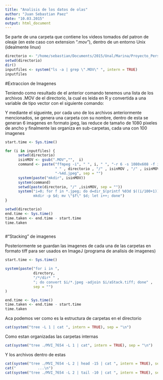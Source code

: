```yaml
---
title: "Analisis de los datos de olas"
author: "Juan Sebastian Paez"
date: "10.03.2015"
output: html_document
---
```


Se parte de una carpeta que contiene los videos tomados del patron de oleaje (en este caso con extension ".mov"), dentro de un entorno Unix (idealmente linux)


```r
directorio <- "/home/sebastian/Documents/2015/Unal/Marina/Proyecto_Personal/"
setwd(directorio)
dir()
inputfiles <- system("ls -a | grep \".MOV\" ", intern = TRUE)
inputfiles

```

#Extraccion de Imagenes

Teniendo como resultado de el anterior comando tenemos una lista de los archivos .MOV de el directorio, la cual es leida en R y convertida a una variable de tipo vector con el siguiente comando:

Y mediante el sigueinte, por cada uno de los archivos anteriormente mencionados, se genera una carpeta con su nombre, dentro de esta se generan 6 imagenes en formato jpeg, las reduce de tamaño de 1080 pixeles de ancho y finalmente las organiza en sub-carpetas, cada una con 100 imagenes

```r

start.time <- Sys.time()

for (i in inputfiles) {
      setwd(directorio)
      isinMOV <- gsub(".MOV","",  i)
      command <- paste("ffmpeg -i", " ", i, " ", "-r 6 -s 1080x608 -f image2",
                       " " , directorio , "/" , isinMOV , "/" , isinMOV , 
                       "-%4d.jpeg", sep = "") 
      system(paste("mkdir", isinMOV))
      system(command)
      setwd(paste(directorio, "/" ,isinMOV, sep = ""))
      system("i=0; for f in *.jpeg; do d=dir_$(printf %03d $((i/100+1))); 
             mkdir -p $d; mv \"$f\" $d; let i++; done")
}

setwd(directorio)
end.time <- Sys.time()
time.taken <- end.time - start.time
time.taken
      
```

#"Stacking" de imagenes

Posteriormente se guardan las imagenes de cada una de las carpetas en formato tiff para ser usados en ImageJ (programa de analisis de imagenes)

```r
start.time <- Sys.time()

system(paste("for i in ", 
             directory, 
             "/*/dir* " ,
             "; do convert $i/*.jpeg -adjoin $i/aStack.tiff; done" , 
             sep = "")
)

end.time <- Sys.time()
time.taken <- end.time - start.time
time.taken

```


Aca podemos ver como es la estructura de carpetas en el directorio


```r

cat(system("tree -L 1 | cat ", intern = TRUE), sep = "\n")

```

Como estan organizadas las carpetas internas

```r

cat(system("tree ./MVI_7654 -L 1 | cat", intern = TRUE), sep = "\n")

```

Y los archivos dentro de estas

```r

cat(system("tree ./MVI_7654 -L 2 | head -15 | cat ", intern = TRUE), sep = "\n")
cat("          ...\n")
cat(system("tree ./MVI_7654 -L 2 | tail -10 | cat ", intern = TRUE), sep = "\n")

```

